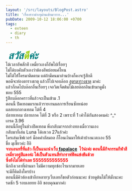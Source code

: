 ```yaml
---
layout: '/src/layouts/BlogPost.astro'
title: 'เรื่องราวต่างๆผ่านเข้ามาาาาา...'
pubDate: 2009-10-12 18:06:00 +0700
tags:
  - exteen
  - diary
  - th
---
```

<div align="left">
<font color="#008080"><em><strong><font size="6">&nbsp;สวัส<font color="#99cc00">ดี</font>ค่ะ</font></strong></em></font>
</div>
<div align="left">
ได้เวลาอัพสักที เหมี่ยวเองก็อัพไปเรื่อยๆ
</div>
<div align="left">
ไม่ได้บงคับตัวเองว่าต้องอัพบ่อยแค่ไหน
</div>
<div align="left">
ไม่ได้ให่้ใครมาติดตาม แต่ถ้ามีคนมาอ่านบ้างก็คงจะรู้สึกดี
</div>
<div align="left">
พอดีจะท่องตารางธาตุ แล้วก็ไปเจอบล๊อก <a href="http://mi-ke.exteen.com/20070320/entry" title="กิ๊กเลย &lt;&lt;">สูตรตารางธาตุ</a> มาค่ะ
</div>
<div align="left">
แล้วก็กดไปบล๊อกอื่นเรื่อยๆ เจอวิตเจ็ตต้นไม้เลยล๊อกอินเข้ามาดูมั่ง
</div>
<div align="left">
ชอบ 555
</div>
<div align="left">
รู้สึกบล๊อกคราวที่แล้วจะเป็นเข้าม .1
</div>
<div align="left">
ตอนนี้ ปิดเทอมแรกแล้วรายงานผลการเรียนซักหน่อย
</div>
<div align="left">
ผลสอบกลางเทอม ได้ที่ 4
</div>
<div align="left">
ปลายเทอม ปลายภาค ได้ที่ 3 หรือ 2 เพราะที่ 1 เค้าได้กันสองคนค่ะ ^_^
</div>
<div align="left">
เกรด 3.96
</div>
<div align="left">
ตอนนี้ก็อยู่ในช่วงปิดเทอม พึ่งกลับมาจากอ่างทองเมื่อวานเอง
</div>
<div align="left">
กลับมาก็เล่น Luna ได้เลเวล 27แล้วค่ะ
</div>
<div align="left">
ใครเล่นเซิฟเวอร์ ม็อคค่าอัลมอล ก็โอนเงินมาให้เค้าบ้างนะตะเอง 55
</div>
<div align="left">
ชื่อ มุเซี๊ยวค่ะ อิิอิ
</div>
<div align="left">
<strong><font color="#ff0000">จากเอนทรี่ที่แล้ว ก็เป็นแนะนำเว็บ<a href="http://www.fapalace.com"> fapalace</a>&nbsp; ไว้น่ะค่ะ ตอนนี้มีกิจกรรมกีฬาสี</font></strong>
</div>
<div align="left">
<strong><font color="#ff0000">เหมี่ยวอยู่สีแดงค่ะ ได้เป็นตัวแทนสีทำกราฟฟิคแข่งขันด้วย</font></strong>
</div>
<div align="left">
<strong><font color="#ff0000">ซึ่งยังไม่ได้ทำเลย 5555555555555</font></strong>
</div>
<div align="left">
นึกถึงเวลาที่ผ่านมา ไม่มีความทุกข์อะไรมากมายเลย
</div>
<div align="left">
จะมีก็คิดถึงใครบ้าง
</div>
<div align="left">
ตอนนี้มีคิวต้องเข้าอีกหลายๆเว็บเลยก็ขอตัวก่อนนะคะ ช่วยดูต้นไม้ให้มั่งนะคะ
</div>
<div align="left">
รดซัก 5 รอบเลยยย อิอิ ขอบคุณมากค่ะ <br />
</div>
